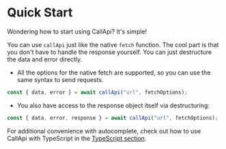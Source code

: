 # Quick Start

Wondering how to start using CallApi? It's simple!

You can use `callApi` just like the native `fetch` function. The cool part is that you don't have to handle the response yourself. You can just destructure the data and error directly.

-  All the options for the native fetch are supported, so you can use the same syntax to send requests.

```js
const { data, error } = await callApi("url", fetchOptions);
```

-  You also have access to the response object itself via destructuring:

```js
const { data, error, response } = await callApi("url", fetchOptions);
```

For additional convenience with autocomplete, check out how to use CallApi with TypeScript in the [TypeScript section](/usage#typescript).
